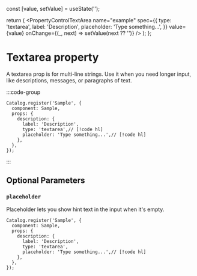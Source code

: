 
  const [value, setValue] = useState('');

  return (
    <PropertyControlTextArea
      name="example"
      spec={{
        type: 'textarea',
        label: 'Description',
        placeholder: 'Type something...',
      }}
      value={value}
      onChange={(_, next) => setValue(next ?? '')}
    />
  );
};

# Textarea property

A textarea prop is for multi-line strings. Use it when you need longer input, like descriptions, messages, or paragraphs of text.

:::code-group
<div data-title="Preview">
  <BasicUsage />
</div>

```tsx showLineNumbers [Code]
Catalog.register('Sample', {
  component: Sample,
  props: {
    description: {
      label: 'Description',
      type: 'textarea',// [!code hl]
      placeholder: 'Type something...',// [!code hl]
    },
  },
});
```
:::

## Optional Parameters

### `placeholder`

Placeholder lets you show hint text in the input when it's empty.

```tsx showLineNumbers
Catalog.register('Sample', {
  component: Sample,
  props: {
    description: {
      label: 'Description',
      type: 'textarea',
      placeholder: 'Type something...',// [!code hl]
    },
  },
});
```
